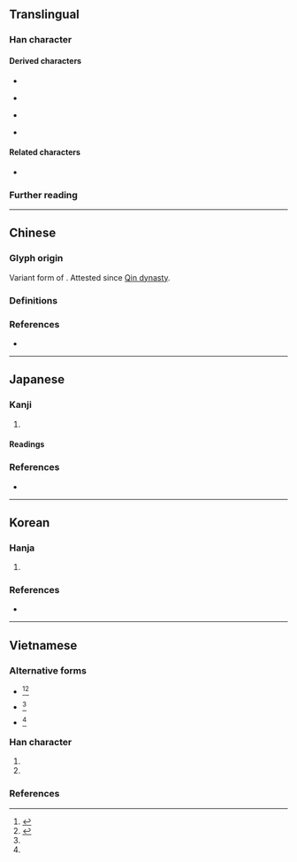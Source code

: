 {{also|強|彊}}
{{character info/new}}
==Translingual==
{{stroke order|strokes=12}}
{{ja-forms|[[強]]|强|[[強]]}}

===Han character===
{{Han char|rn=57|rad=弓|as=09|sn=12|four=16236|canj=NRLI|ids=⿰弓虽}}

====Derived characters====
* {{l|mul|sc=Hans|[[𠎦]], [[𫮬]], [[𫗳]], [[䃨]], [[镪]], [[繦]]([[𫄶]])}}
* {{l|mul|sc=Hans|[[膙]], [[糨]], [[襁]], [[鏹]], [[嵹]], [[犟]], [[謽]]}} {{q|Exception: Contains {{lang|mul|强}} in mainland China and South Korea. Contains {{l|mul|強}} in other regions}}
* {{l|mul|sc=Hans|[[𠼢]], [[𡠤]], [[摾]], [[漒]], [[𩝽]], [[蔃]], [[勥]], [[𡠥]]}} {{q|Exception: Contains {{lang|mul|强}} in mainland China. Contains {{l|mul|強}} in other regions}}
* {{l|mul|sc=Hans|𣚦}} {{q|Exception: Contains {{lang|mul|强}} in mainland China and Taiwan. Contains {{l|mul|強}} in Hong Kong instead}}

====Related characters====
* {{l|mul|強}} {{q|Orthodox form in [[Traditional Chinese]]}}

===Further reading===
{{Han ref|kx=0360.040|dkj=09822|dj=0676.080|hdz=20999.150|uh=5F3A}}

----

==Chinese==

===Glyph origin===
Variant form of {{zh-l|強*}}. Attested since [[w:Qin dynasty|Qin dynasty]].

===Definitions===
{{zh-see|強|sv}}

===References===
* {{R:twedu|A01258-001}}

----

==Japanese==

===Kanji===
{{ja-kanji|grade=|rs=弓09}}

# {{alternative form of|ja|強||[[strong]]; [[powerful]]; [[potent]]}}

====Readings====
{{ja-readings
|goon=ごう
|kanon=きょう
|kun=つよ-い, つよ-まる, つよ-める, こわ-い, し-いる, あなが-ち
}}

===References===
* {{R:Koseki Moji|111030}}

----

==Korean==

===Hanja===
{{ko-hanja|강하다|강할|강}}

# {{alternative form of|ko|強||{{hanja form of|강|[[strong]]}}}}

===References===
* {{R:ko:Inmyeongyonghanjapyo|1}}

{{categorize|ko|Hanja variant forms|sort=강}}

----

==Vietnamese==

===Alternative forms===
* {{alter|vi|{{vi-l|強|gượng}}}}<ref name=gdhn>{{vi-ref|Trần (2004).}}</ref><ref name=bonet>{{vi-ref|Bonet (1899).}}</ref>
* {{alter|vi|{{vi-l|強|càng}}}}<ref name=gdhn/>
* {{alter|vi|{{vi-l|[[彊]],[[強]]|cường}}}}<ref name=gdhn/>

===Han character===
{{vi-readings|rs=弓09
|hanviet=cường-tdcndg;tdcntd;gdhn, cưỡng-tdcndg;gdhn
|phienthiet=渠良 cừ lương, 巨兩 cự lưỡng
|nom=gượng-tdcndg;tdcntd;gdhn;bonet, càng-tdcndg;tdcntd;gdhn, cường-tdcndg;tdcntd;gdhn, cưỡng-tdcndg;tdcntd;gdhn, ngượng-tdcndg;gdhn
}}

# {{alternative form of|vi|強||{{han tu form of|cường|[[strong]]}}}}
# {{Nom form of|gượng|[[strained]]; [[forced]]; [[unnatural]]}}

===References===
<references/>